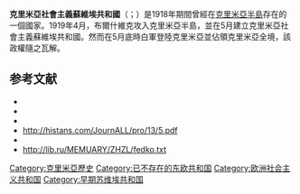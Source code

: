 {{expand|time=2015-01-21T16:58:46+00:00}}
'''克里米亞社會主義蘇維埃共和國'''（{{lang-ru|Крымская Советская Социалистическая Республика}}；{{lang-crh|Qırım Şuralar Sotsialistik Cumhuriyeti}}）是1918年期間曾經在[[克里米亞半島|克里米亞半島]]存在的一個國家。1919年4月，布爾什維克攻入克里米亞半島，並在5月建立克里米亞社會主義蘇維埃共和國。然而在5月底時白軍登陸克里米亞並佔領克里米亞全境，該政權隨之瓦解。

== 参考文献 ==
* {{lang|ru|Гражданская война и военная интервенция в СССР. Энциклопедия. М.: Советская энциклопедия, 1983.}}
* [https://web.archive.org/web/20131006154655/http://guides.eastview.com/browse/GuidebookCard.html?id=120 {{lang|ru|Центральный государственный архив Советской армии. В двух томах. Том 1. Путеводитель. ЦГАСА, 1991}}] {{lang|ru|С. 350—351}}
* {{lang|ru|Гарчев П.І., Овод В.В. Про створення Кримської Радянської Республіки в 1919 р. // Український історичний журнал.-№4, 1992.-С.78-94.или 22-31. }}
* http://histans.com/JournALL/pro/13/5.pdf {{Wayback|url=http://histans.com/JournALL/pro/13/5.pdf |date=20200929134656 }}
* {{lang|ru|Жигалов И. Дыбенко. Жизнь замечательных людей. Серия биографий. Выпуск 18. М., «Молодая гвардия». 1983.}}
* http://lib.ru/MEMUARY/ZHZL/fedko.txt {{Wayback|url=http://lib.ru/MEMUARY/ZHZL/fedko.txt |date=20200224142725 }}

{{俄国革命国家}}

[[Category:克里米亞歷史|Category:克里米亞歷史]]
[[Category:已不存在的东欧共和国|Category:已不存在的东欧共和国]]
[[Category:欧洲社会主义共和国|Category:欧洲社会主义共和国]]
[[Category:早期苏维埃共和国|Category:早期苏维埃共和国]]